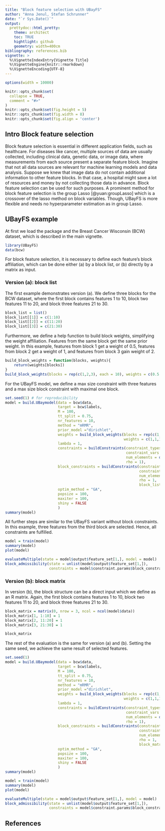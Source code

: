 ```yaml
---
title: "Block feature selection with UBayFS"
author: "Anna Jenul, Stefan Schrunner"
date: "`r Sys.Date()`"
output: 
  prettydoc::html_pretty:
    theme: architect
    toc: TRUE
    hightlight: github
    geometry: width=400cm
bibliography: references.bib
vignette: >
  %\VignetteIndexEntry{Vignette Title}
  %\VignetteEngine{knitr::rmarkdown}
  %\VignetteEncoding{UTF-8}
---
```


```r
options(width = 10000)
```


```r
knitr::opts_chunk$set(
  collapse = TRUE,
  comment = "#>"
)
knitr::opts_chunk$set(fig.height = 5)
knitr::opts_chunk$set(fig.width = 8)
knitr::opts_chunk$set(fig.align = 'center')
```

## Intro Block feature selection
Block feature selection is essential in different application fields, such as healthcare. For diseases like cancer, multiple sources of data are usually collected, including clinical data, genetic data, or image data, where measurements from each source present a separate feature block. Imagine that not all data sources are relevant for machine learning models and data analysis. Suppose we knew that image data do not contain additional information to other feature blocks. In that case, a hospital might save a lot of resources and money by not collecting those data in advance. Block feature selection can be used for such purposes. A prominent method for block feature selection is the group Lasso [@yuan:groupLasso] which is a crossover of the lasso method on block variables. Though, UBayFS is more flexible and needs no hyperparameter estimation as in group Lasso.

## UBayFS example
At first we load the package and the Breast Cancer Wisconsin (BCW) dataset, which is described in the main vignette.
```r
library(UBayFS)
data(bcw)
```


For block feature selection, it is necessary to define each feature's block affiliation, which can be done either (a) by a block list, or (b) directly by a matrix as input. 

### Version (a): block list
The first example demonstrates version (a). We define three blocks for the BCW dataset, where the first block contains features 1 to 10, block two features 11 to 20, and block three features 21 to 30.
```r
block_list = list()
block_list[[1]] = c(1:10)
block_list[[2]] = c(11:20)
block_list[[3]] = c(21:30)
```

Furthermore, we define a help function to build block weights, simplifying the weight affiliation. Features from the same block get the same prior weight. In this example, features from block 1 get a weight of 0.5, features from block 2 get a weight of 1, and features from block 3 gain weight of 2.
```r
build_block_weights = function(blocks, weights){
	return(weights[blocks])
}
build_block_weights(blocks = rep(c(1,2,3), each = 10), weights = c(0.5,1,2))
```

For the UBayFS model, we define a max size constraint with three features and a max size block constraint with maximal one block.

```r
set.seed(1) # for reproducibility
model = build.UBaymodel(data = bcw$data,
                        target = bcw$labels,
                        M = 100, 
                        tt_split = 0.75,
                        nr_features = 10,
                        method = "mRMR",
                        prior_model ="dirichlet",
                        weights = build_block_weights(blocks = rep(c(1,2,3), each = 10),
                                                      weights = c(1,1,1)),
                        lambda = 1,
                        constraints = buildConstraints(constraint_types = c("max_size"), 
                                                       constraint_vars = list(3), 
                                                       num_elements = dim(bcw$data)[2], 
                                                       rho = 1),
                        block_constraints = buildConstraints(constraint_types = c("max_size"), 
                                                             constraint_vars = list(1), 
                                                             num_elements = 3, 
                                                             rho = 1, 
                                                             block_list = block_list),
                        optim_method = "GA",
                        popsize = 100,
                        maxiter = 100,
                        shiny = FALSE
                        )
summary(model)
```

All further steps are similar to the UBayFS variant without block constraints. In this example, three features from the third block are selected. Hence, all constraints are fulfilled.
```r
model = train(model)
summary(model)
plot(model)
```

```r
evaluateMultiple(state = model$output$feature_set[1,], model = model)
block_admissibility(state = unlist(model$output$feature_set[1,]), 
                    constraints = model$constraint.params$block_constraints)
```

### Version (b): block matrix
In version (b), the block structure can be a direct input which we define as an R matrix. Again, the first block contains features 1 to 10, block two features 11 to 20, and block three features 21 to 30.

```r
block_matrix = matrix(0, nrow = 3, ncol = ncol(model$data))
block_matrix[1, 1:10] = 1
block_matrix[2, 11:20] = 1
block_matrix[3, 21:30] = 1

block_matrix
```

The rest of the evaluation is the same for version (a) and (b). Setting the same seed, we achieve the same result of selected features.
```r
set.seed(1)
model = build.UBaymodel(data = bcw$data,
                        target = bcw$labels,
                        M = 100, 
                        tt_split = 0.75,
                        nr_features = 10,
                        method = "mRMR",
                        prior_model ="dirichlet",
                        weights = build_block_weights(blocks = rep(c(1,2,3), each = 10),
                                                      weights = c(1,1,1)),
                        lambda = 1,
                        constraints = buildConstraints(constraint_types = c("max_size"), 
                                                       constraint_vars = list(3), 
                                                       num_elements = dim(bcw$data)[2], 
                                                       rho = 1),
                        block_constraints = buildConstraints(constraint_types = c("max_size"), 
                                                             constraint_vars = list(1), 
                                                             num_elements = 3, 
                                                             rho = 1, 
                                                             block_matrix = block_matrix),
                        optim_method = "GA",
                        popsize = 100,
                        maxiter = 100,
                        shiny = FALSE
                        )
summary(model)
```


```r
model = train(model)
summary(model)
plot(model)
```

```r
evaluateMultiple(state = model$output$feature_set[1,], model = model)
block_admissibility(state = unlist(model$output$feature_set[1,]), 
                    constraints = model$constraint.params$block_constraints)
```


## References
